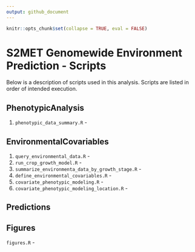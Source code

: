 ```yaml
---
output: github_document
---
```

  
<!-- README.md is generated from README.Rmd. Please edit that file -->  
  
  ```r
knitr::opts_chunk$set(collapse = TRUE, eval = FALSE)
```

# S2MET Genomewide Environment Prediction - Scripts

Below is a description of scripts used in this analysis. Scripts are listed in order of intended execution.

## PhenotypicAnalysis

1. `phenotypic_data_summary.R` - 

## EnvironmentalCovariables

1. `query_environmental_data.R` - 
2. `run_crop_growth_model.R` - 
3. `summarize_environmenta_data_by_growth_stage.R` - 
4. `define_environmental_covariables.R` - 
5. `covariate_phenotypic_modeling.R` - 
6. `covariate_phenotypic_modeling_location.R` - 

## Predictions


## Figures

`figures.R` - 

